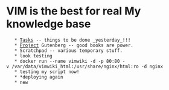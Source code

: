 = VIM is the best for real My knowledge base =
    * [[Tasks]] -- things to be done _yesterday_!!!
    * [[Project]] Gutenberg -- good books are power.
    * Scratchpad -- various temporary stuff.
    * look testing
    * docker run --name vimwiki -d -p 80:80 -v /var/data/vimwiki_html:/usr/share/nginx/html:ro -d nginx
    * testing my script now!
    * *deploying again
    * new

